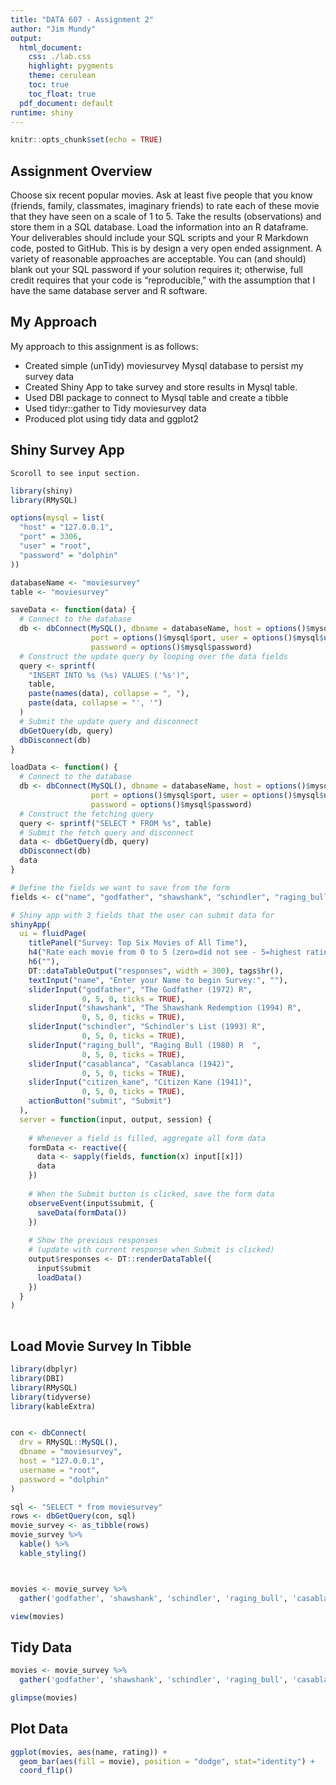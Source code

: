 ---
title: "DATA 607 - Assignment 2"
author: "Jim Mundy"
output:
  html_document:
    css: ./lab.css
    highlight: pygments
    theme: cerulean
    toc: true
    toc_float: true
  pdf_document: default
runtime: shiny
---

```{r setup, include=FALSE}
knitr::opts_chunk$set(echo = TRUE)
```

## Assignment Overview

Choose six recent popular movies. Ask at least five people that you know (friends, family, classmates, imaginary friends) to rate each of these movie that they have seen on a scale of 1 to 5. Take the results (observations) and store them in a SQL database. Load the information into an R dataframe. Your deliverables should include your SQL scripts and your R Markdown code, posted to GitHub. This is by design a very open ended assignment. A variety of reasonable approaches are acceptable. You can (and should) blank out your SQL password if your solution requires it; otherwise, full credit requires that your code is “reproducible,” with the assumption that I have the same database server and R software.

## My Approach

My approach to this assignment is as follows:

* Created simple (unTidy) moviesurvey Mysql database to persist my survey data
* Created Shiny App to take survey and store results in Mysql table.
* Used DBI package to connect to Mysql table and create a tibble
* Used tidyr::gather to Tidy moviesurvey data
* Produced plot using tidy data and ggplot2

## Shiny Survey App
```
Scoroll to see input section. 
```

```{r echo=FALSE, warning=FALSE, message=FALSE}
library(shiny)
library(RMySQL)

options(mysql = list(
  "host" = "127.0.0.1",
  "port" = 3306,
  "user" = "root",
  "password" = "dolphin"
))

databaseName <- "moviesurvey"
table <- "moviesurvey"

saveData <- function(data) {
  # Connect to the database
  db <- dbConnect(MySQL(), dbname = databaseName, host = options()$mysql$host, 
                  port = options()$mysql$port, user = options()$mysql$user, 
                  password = options()$mysql$password)
  # Construct the update query by looping over the data fields
  query <- sprintf(
    "INSERT INTO %s (%s) VALUES ('%s')",
    table, 
    paste(names(data), collapse = ", "),
    paste(data, collapse = "', '")
  )
  # Submit the update query and disconnect
  dbGetQuery(db, query)
  dbDisconnect(db)
}

loadData <- function() {
  # Connect to the database
  db <- dbConnect(MySQL(), dbname = databaseName, host = options()$mysql$host, 
                  port = options()$mysql$port, user = options()$mysql$user, 
                  password = options()$mysql$password)
  # Construct the fetching query
  query <- sprintf("SELECT * FROM %s", table)
  # Submit the fetch query and disconnect
  data <- dbGetQuery(db, query)
  dbDisconnect(db)
  data
}

# Define the fields we want to save from the form
fields <- c("name", "godfather", "shawshank", "schindler", "raging_bull", "casablanca", "citizen_kane")

# Shiny app with 3 fields that the user can submit data for
shinyApp(
  ui = fluidPage(
    titlePanel("Survey: Top Six Movies of All Time"),
    h4("Rate each movie from 0 to 5 (zero=did not see - 5=highest rating)"),
    h6(""),
    DT::dataTableOutput("responses", width = 300), tags$hr(),
    textInput("name", "Enter your Name to begin Survey:", ""),
    sliderInput("godfather", "The Godfather (1972) R",
                0, 5, 0, ticks = TRUE),
    sliderInput("shawshank", "The Shawshank Redemption (1994) R",
                0, 5, 0, ticks = TRUE),
    sliderInput("schindler", "Schindler's List (1993) R",
                0, 5, 0, ticks = TRUE),
    sliderInput("raging_bull", "Raging Bull (1980) R  ",
                0, 5, 0, ticks = TRUE),
    sliderInput("casablanca", "Casablanca (1942)",
                0, 5, 0, ticks = TRUE),
    sliderInput("citizen_kane", "Citizen Kane (1941)",
                0, 5, 0, ticks = TRUE),
    actionButton("submit", "Submit")
  ),
  server = function(input, output, session) {
    
    # Whenever a field is filled, aggregate all form data
    formData <- reactive({
      data <- sapply(fields, function(x) input[[x]])
      data
    })
    
    # When the Submit button is clicked, save the form data
    observeEvent(input$submit, {
      saveData(formData())
    })
    
    # Show the previous responses
    # (update with current response when Submit is clicked)
    output$responses <- DT::renderDataTable({
      input$submit
      loadData()
    })     
  }
)  
  

```

## Load Movie Survey In Tibble

```{r echo=FALSE, warning=FALSE, message=FALSE}
library(dbplyr)
library(DBI)
library(RMySQL)
library(tidyverse)
library(kableExtra)


con <- dbConnect(
  drv = RMySQL::MySQL(),
  dbname = "moviesurvey",
  host = "127.0.0.1",
  username = "root",
  password = "dolphin"
)

sql <- "SELECT * from moviesurvey"
rows <- dbGetQuery(con, sql)
movie_survey <- as_tibble(rows)
movie_survey %>% 
  kable() %>% 
  kable_styling()



movies <- movie_survey %>% 
  gather('godfather', 'shawshank', 'schindler', 'raging_bull', 'casablanca', 'citizen_kane', key="movie", value="rating")

view(movies)


```

## Tidy Data

```{r echo=TRUE, warning=FALSE, message=FALSE}
movies <- movie_survey %>% 
  gather('godfather', 'shawshank', 'schindler', 'raging_bull', 'casablanca', 'citizen_kane', key="movie", value="rating")

glimpse(movies)


```

## Plot Data

```{r echo=TRUE, warning=FALSE, message=FALSE}
ggplot(movies, aes(name, rating)) +   
  geom_bar(aes(fill = movie), position = "dodge", stat="identity") +
  coord_flip()


```

